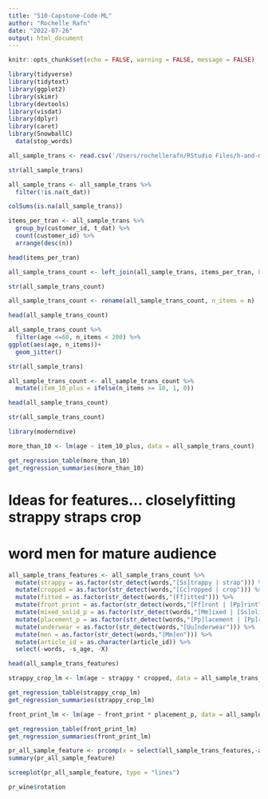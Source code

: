 ```yaml
---
title: "510-Capstone-Code-ML"
author: "Rochelle Rafn"
date: "2022-07-26"
output: html_document
---
```


```r
knitr::opts_chunk$set(echo = FALSE, warning = FALSE, message = FALSE)
```

```r
library(tidyverse)
library(tidytext)
library(ggplot2)
library(skimr)
library(devtools)
library(visdat)
library(dplyr)
library(caret)
library(SnowballC)
  data(stop_words)

all_sample_trans <- read.csv('/Users/rochellerafn/RStudio Files/h-and-m-personalized-fashion-recommendations/all_sample_transactions')
```

```r
str(all_sample_trans)
```

```r
all_sample_trans <- all_sample_trans %>%
  filter(!is.na(t_dat))

colSums(is.na(all_sample_trans))
```

```r
items_per_tran <- all_sample_trans %>%
  group_by(customer_id, t_dat) %>%
  count(customer_id) %>%
  arrange(desc(n))

head(items_per_tran)
```


```r
all_sample_trans_count <- left_join(all_sample_trans, items_per_tran, by= c("customer_id", "t_dat"))

str(all_sample_trans_count)
```

```r
all_sample_trans_count <- rename(all_sample_trans_count, n_items = n)

head(all_sample_trans_count)
```

```r
all_sample_trans_count %>%
  filter(age <=60, n_items < 200) %>%
ggplot(aes(age, n_items))+
  geom_jitter()
```

```r
str(all_sample_trans)
```

```r
all_sample_trans_count <- all_sample_trans_count %>%
  mutate(item_10_plus = ifelse(n_items >= 10, 1, 0))

head(all_sample_trans_count)
```

```r
str(all_sample_trans_count)
```

```r
library(moderndive)

more_than_10 <- lm(age ~ item_10_plus, data = all_sample_trans_count)

get_regression_table(more_than_10)
get_regression_summaries(more_than_10)
```

# Ideas for features... closelyfitting strappy straps crop
# word men for mature audience


```r
all_sample_trans_features <- all_sample_trans_count %>%
  mutate(strappy = as.factor(str_detect(words,"[Ss]trappy | strap"))) %>% 
  mutate(cropped = as.factor(str_detect(words,"[Cc]ropped | crop"))) %>%
  mutate(fitted = as.factor(str_detect(words,"[Ff]itted"))) %>%
  mutate(front_print = as.factor(str_detect(words,"[Ff]ront | [Pp]rint"))) %>%
  mutate(mixed_solid_p = as.factor(str_detect(words,"[Mm]ixed | [Ss]olid | [Pp]rint"))) %>%
  mutate(placement_p = as.factor(str_detect(words,"[Pp]lacement | [Pp]rint"))) %>%
  mutate(underwear = as.factor(str_detect(words,"[Uu]nderwear"))) %>%
  mutate(men = as.factor(str_detect(words,"[Mm]en"))) %>%
  mutate(article_id = as.character(article_id)) %>%
  select(-words, -s_age, -X)

head(all_sample_trans_features)
```


```r
strappy_crop_lm <- lm(age ~ strappy * cropped, data = all_sample_trans_features)

get_regression_table(strappy_crop_lm)
get_regression_summaries(strappy_crop_lm)
```


```r
front_print_lm <- lm(age ~ front_print * placement_p, data = all_sample_trans_features)

get_regression_table(front_print_lm)
get_regression_summaries(front_print_lm)
```


```r
pr_all_sample_feature <- prcomp(x = select(all_sample_trans_features,-age), scale = T, center = T)
summary(pr_all_sample_feature)
```

```r
screeplot(pr_all_sample_feature, type = "lines")
```

```r
pr_wine$rotation
```


